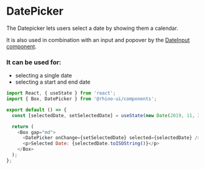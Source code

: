 
<Meta title="Components/DatePicker/Codesandbox" />

# DatePicker

The Datepicker lets users select a date by showing them a calendar.

It is also used in combination with an input and popover by the [DateInput component](/?path=/docs/components-dateinput-overview--basic-usage).

### It can be used for:

- selecting a single date
- selecting a start and end date

```js codesandbox=rhinolabs-components
import React, { useState } from 'react';
import { Box, DatePicker } from '@rhino-ui/components';

export default () => {
  const [selectedDate, setSelectedDate] = useState(new Date(2019, 11, 3));

  return (
    <Box gap="md">
      <DatePicker onChange={setSelectedDate} selected={selectedDate} />
      <p>Selected Date: {selectedDate.toISOString()}</p>
    </Box>
  );
};
```
